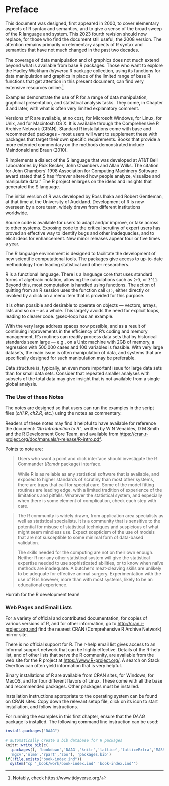 # Preface {.unnumbered}

This document was designed, first appeared in 2000, to cover
elementary aspects of R syntax and semantics, and to give a 
sense of the broad sweep of the R language and system. This 
2023 fourth revision should now replace, for those who find
the document still useful, the 2008 version. The attention 
remains primarily on elementary aspects of R syntax and 
semantics that have not much changed in the past two decades.  

The coverage of data manipulation and of graphics does not 
much extend beyond what is available from base R packages.
Those who want to explore the Hadley Wickham _tidyverse_ 
R package collection, using its functions for data
manipulation and graphics in place of the limited range of
base R functions that get attention in this present document, 
can find very extensive resources
online.^[Notably, check https://www.tidyverse.org/]

Examples demonstrate the use of R for a range of data 
manipulation, graphical presentation, and statistical 
analysis tasks.  They come, in Chapter 3 and later,
with what is often very limited explanatory comment.

Versions of R are available, at no cost, for Microsoft Windows, for Linux, for Unix, and for Macintosh OS X. It is available through the Comprehensive R Archive Network (CRAN). Standard R installations come with base and recommended packages -- most users will want to supplement these with packages that target their own specific requirements. Books that provide a more extended commentary on the methods demonstrated include Maindonald and Braun (2010).

R implements a dialect of the S language that was developed at AT&T Bell Laboratories by Rick Becker, John Chambers and Allan Wilks. The citation for John Chambers' 1998 Association for Computing Machinery Software award stated that S has "forever altered how people analyze, visualize and manipulate data." The R project enlarges on the ideas and insights that generated the S language.

The initial version of R was developed by Ross Ihaka and Robert Gentleman, at that time at the University of Auckland. Development of R is now overseen by a core team, widely drawn from different institutions worldwide.

Source code is available for users to adapt and/or improve, or take across to other systems. Exposing code to the critical scrutiny of expert users has proved an effective way to identify bugs and other inadequacies, and to elicit ideas for enhancement. New minor releases appear four or five times a year.

The R language environment is designed to facilitate the development of new scientific computational tools. The packages give access to up-to-date methodology from leading statistical and other researchers.

R is a functional language. There is a language core that uses standard forms of algebraic notation, allowing the calculations such as `2+3`, or `3^11`. Beyond this, most computation is handled using functions. The action of quitting from an R session uses the function call `q()`, either directly or invoked by a click on a menu item that is provided for this purpose.

It is often possible and desirable to operate on objects --- vectors, arrays, lists and so on -- as a whole. This largely avoids the need for explicit loops, leading to clearer code. @sec-loop has an example.

With the very large address spaces now possible, and as a result of continuing improvements in the efficiency of R's coding and memory management, R's routines can readily process data sets that by historical standards seem large --- e.g., on a Unix machine with 2GB of memory, a regression with 500,000 cases and 100 variables is feasible. With very large datasets, the main issue is often manipulation of data, and systems that are specifically designed for such manipulation may be preferable.

Data structure is, typically, an even more important issue for large data sets than for small data sets. Consider that repeated smaller analyses with subsets of the total data may give insight that is not available from a single global analysis.

### The Use of these Notes {.unnumbered}

The notes are designed so that users can run the examples in the script files (*ch1.R*, *ch2.R*, etc.) using the notes as commentary.

Readers of these notes may find it helpful to have available for reference the document: *"An Introduction to R"*, written by W N Venables, D M Smith and the R Development Core Team, and available from <https://cran.r-project.org/doc/manuals/r-release/R-intro.pdf>.

Points to note are:

> Users who want a point and click interface should investigate the R Commander (*Rcmdr* package) interface.
>
> While R is as reliable as any statistical software that is available, and exposed to higher standards of scrutiny than most other systems, there are traps that call for special care. Some of the model fitting routines are leading edge, with a limited tradition of experience of the limitations and pitfalls. Whatever the statistical system, and especially when there is some element of complication, check each step with care.

> The R community is widely drawn, from application area specialists as well as statistical specialists. It is a community that is sensitive to the potential for misuse of statistical techniques and suspicious of what might seem mindless use. Expect scepticism of the use of models that are not susceptible to some minimal form of data-based validation.
>
> The skills needed for the computing are not on their own enough. Neither R nor any other statistical system will give the statistical expertise needed to use sophisticated abilities, or to know when naïve methods are inadequate. A butcher's meat-cleaving skills are unlikely to be adequate for effective animal surgery. Experimentation with the use of R is however, more than with most systems, likely to be an educational experience.

Hurrah for the R development team!

### Web Pages and Email Lists {.unnumbered}

For a variety of official and contributed documentation, for copies of various versions of R, and for other information, go to [http://cran.r-project.org and](http://cran.r-project.org/) find the nearest CRAN (Comprehensive R Archive Network) mirror site.

There is no official support for R. The r-help email list gives access to an informal support network that can be highly effective. Details of the R-help list, and of other lists that serve the R community, are available from the web site for the R project at <https://www.R-project.org/>. A search on Stack Overflow can often yield information that is very helpful.

Binary installations of R are available from CRAN sites, for Windows, for MacOS, and for four different flavors of Linux. These come with all the base and recommended packages. Other packages must be installed.

Installation instructions appropriate to the operating system can be found on CRAN sites. Copy down the relevant setup file, click on its icon to start installation, and follow instructions.

For running the examples in this first chapter, ensure that the *DAAG* package is installed. The following command line instruction can be used:

```r
install.packages("DAAG")
```

```r
# automatically create a bib database for R packages
knitr::write_bib(c(
  .packages(), 'bookdown','DAAG','knitr','lattice','latticeExtra','MASS',
  'mgcv','nlme','rpart','zoo'), 'packages.bib')
if(!file.exists("book-index.ind"))
  system("cp '_book/work/book-index.ind' 'book-index.ind'")
```
